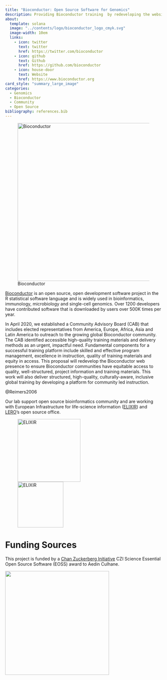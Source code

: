 ```yaml
---
title: "Bioconductor: Open Source Software for Genomics"
description: Providing Bioconductor training  by redeveloping the website and developing global infrastructure to deliver high quality community-led training in local languages.
about:
  template: solana
  image: "../contents/logo/bioconductor_logo_cmyk.svg"
  image-width: 10em
  links:
    - icon: twitter
      text: twitter
      href: https://twitter.com/bioconductor
    - icon: github
      text: Github
      href: https://github.com/bioconductor
    - icon: house-door
      text: Website
      href: https://www.bioconductor.org
card_style: "summary_large_image"
categories:
  - Genomics
  - Bioconductor
  - Community
  - Open Source
bibliography: references.bib
---
```


![Bioconductor](../contents/logo/bioconductor_logo_cmyk.svg){width="508"}

[Bioconductor](www.bioconductor.org) is an open source, open development software project in the R statistical software language and is widely used in bioinformatics, immunology, microbiology and single-cell genomics. Over 1200 developers have contributed software that is downloaded by users over 500K times per year.

In April 2020, we established a Community Advisory Board (CAB) that includes elected representatives from America, Europe, Africa, Asia and Latin America to outreach to the growing global Bioconductor community. The CAB identified accessible high-quality training materials and delivery methods as an urgent, impactful need. Fundamental components for a successful training platform include skilled and effective program management, excellence in instruction, quality of training materials and equity in access. This proposal will redevelop the Bioconductor web presence to ensure Bioconductor communities have equitable access to quality, well-structured, project information and training materials. This work will also deliver structured, high-quality, culturally-aware, inclusive global training by developing a platform for community led instruction.

@Reimers2006

Our lab support open source bioinformatics community and are working with European Infrastructure for life-science information ([ELIXIR](https://elixir-europe.org)) and [LERO](https://lero.ie)'s open source office.

![![ELIXIR](../contents/logo/Elixir_logo-3927606181.png){alt="ELIXIR" width="147"}](../contents/logo/lero.png){width="202"}

# Funding Sources

This project is funded by a [Chan Zuckerberg Initiative](https://chanzuckerberg.com/eoss/proposals/bioconductor-high-quality-training-and-support-for-a-worldwide-community/) CZI Science Essential Open Source Software (EOSS) award to Aedin Culhane.

![](../contents/logo/CZI_science.png){width="334"}
